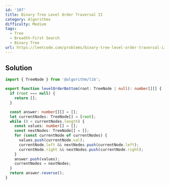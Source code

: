 ```yaml
---
id: '107'
title: Binary Tree Level Order Traversal II
category: Algorithms
difficulty: Medium
tags:
  - Tree
  - Breadth-First Search
  - Binary Tree
url: https://leetcode.com/problems/binary-tree-level-order-traversal-ii
---
```


## Solution

```typescript filename="solution.ts" copy
import { TreeNode } from '@algorithm/lib';

export function levelOrderBottom(root: TreeNode | null): number[][] {
  if (root === null) {
    return [];
  }

  const answer: number[][] = [];
  let currentNodes: TreeNode[] = [root];
  while (0 < currentNodes.length) {
    const values: number[] = [];
    const nextNodes: TreeNode[] = [];
    for (const currentNode of currentNodes) {
      values.push(currentNode.val);
      currentNode.left && nextNodes.push(currentNode.left);
      currentNode.right && nextNodes.push(currentNode.right);
    }
    answer.push(values);
    currentNodes = nextNodes;
  }
  return answer.reverse();
}
```
